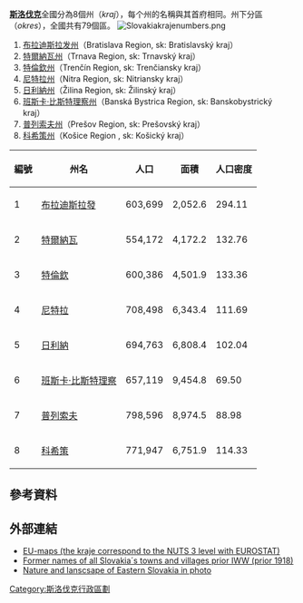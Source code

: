 '''[[斯洛伐克|斯洛伐克]]'''全國分為8個州（''kraj''），每个州的名稱與其首府相同。州下分區（''okres''），全國共有79個區。
[[File:Slovakiakrajenumbers.png|right]]
# [[布拉迪斯拉发州|布拉迪斯拉发州]]（<span lang="sk">Bratislava Region, sk: Bratislavský kraj</span>）
# [[特爾納瓦州|特爾納瓦州]]（<span lang="sk">Trnava Region, sk: Trnavský kraj</span>）
# [[特倫欽州|特倫欽州]]（<span lang="sk">Trenčín Region, sk: Trenčiansky kraj</span>）
# [[尼特拉州|尼特拉州]]（<span lang="sk">Nitra Region, sk: Nitriansky kraj</span>）
# [[日利納州|日利納州]]（<span lang="sk">Žilina Region, sk: Žilinský kraj</span>）
# [[班斯卡·比斯特理察州|班斯卡·比斯特理察州]]（<span lang="sk">Banská Bystrica Region, sk: Banskobystrický kraj</span>）
# [[普列索夫州|普列索夫州]]（<span lang="sk">Prešov Region, sk: Prešovský kraj</span>）
# [[科希策州|科希策州]]（<span lang="sk">Košice Region , sk: Košický kraj</span>）

{| class="wikitable sortable" align="right" 
|-
!編號
!州名
!人口
!面積
!人口密度
|-
|1||[[布拉迪斯拉發州|布拉迪斯拉發]]||603,699||2,052.6||294.11
|-
|2||[[特爾納瓦州|特爾納瓦]]||554,172||4,172.2||132.76
|-
|3||[[特倫欽州|特倫欽]]||600,386||4,501.9||133.36
|-
|4||[[尼特拉州|尼特拉]]||708,498||6,343.4||111.69
|-
|5||[[日利納州|日利納]]||694,763||6,808.4||102.04
|-
|6||[[班斯卡·比斯特理察州|班斯卡·比斯特理察]]||657,119||9,454.8||69.50
|-
|7||[[普列索夫州|普列索夫]]||798,596||8,974.5||88.98
|-
|8||[[科希策州|科希策]]||771,947||6,751.9||114.33
|}

==參考資料==
{{Reflist}}
==外部連結==
*[http://ec.europa.eu/eurostat/ramon/nuts/introannex_regions_en.html EU-maps (the kraje correspond to the NUTS 3 level with EUROSTAT)] {{Wayback|url=http://ec.europa.eu/eurostat/ramon/nuts/introannex_regions_en.html |date=20160211090417 }}
* [http://www.cisarik.com/0_all-villages-A.html Former names of all Slovakia´s towns and villages prior IWW (prior 1918)] {{Wayback|url=http://www.cisarik.com/0_all-villages-A.html |date=20210305174022 }}
* [https://web.archive.org/web/20151005141129/http://www.eastern-slovakia.eu.sk/ Nature and lanscsape of Eastern Slovakia in photo ]

{{欧洲题目|行政区划}}

[[Category:斯洛伐克行政區劃|Category:斯洛伐克行政區劃]]